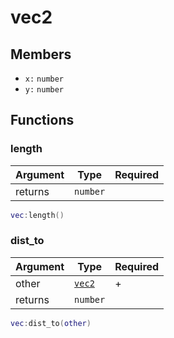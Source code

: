 # vec2

## Members

- `x:` `number`
- `y:` `number`

## Functions

### length

| Argument | Type     | Required |
| -------- | -------- | -------- |
| returns  | `number` |          |

```lua
vec:length()
```

### dist_to

| Argument | Type                    | Required |
| -------- | ----------------------- | -------- |
| other    | [`vec2`](/structs/vec2) | +        |
| returns  | `number`                |          |

```lua
vec:dist_to(other)
```
